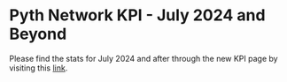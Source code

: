 # Pyth Network KPI - July 2024 and Beyond

Please find the stats for July 2024 and after through the new KPI page by visiting this [link](https://kpi.pyth.network/).
